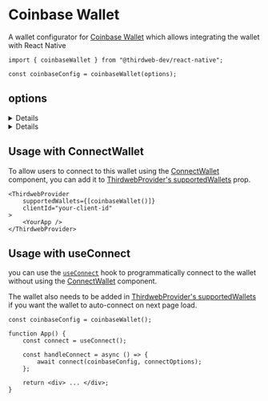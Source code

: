 
<WalletsBreadcrumb name="Coinbase Wallet" slug="coinbase" />

# Coinbase Wallet

A wallet configurator for [Coinbase Wallet](/wallet/coinbase-wallet) which allows integrating the wallet with React Native

```tsx
import { coinbaseWallet } from "@thirdweb-dev/react-native";

const coinbaseConfig = coinbaseWallet(options);
```

<CustomizeWalletConfigurator
	config="coinbaseConfig"
	configurator="coinbaseWallet"
	connectUI="CoinbaseConnectUI"
	selectUI="CoinbaseSelectUI"
/>

## options

<Details summary='callbackURL' id='callbackURL'>

The Coinbase Wallet Mobile SDK uses Universal Links to communicate between Coinbase Wallet and your application.
We wrote [a short guide](/react-native/v0/faq#how-to-enable-deep-links-in-your-apps) to help you enable deep links support in your mobile app or
you can check the [Coinbase setup](https://docs.cloud.coinbase.com/wallet-sdk/docs/ios-setup).

```ts
coinbaseWallet({
	// highlight-start
	callbackURL: new URL("your.scheme://"),
	// highlight-end
});
```

</Details>

<Details summary="recommended" id='recommended' flags={['Optional']}>

Show this wallet as "recommended" in the [ConnectWallet](/react-native/v0/connecting-wallets#connect-wallet) modal.

```ts
coinbaseWallet({
	recommended: true,
});
```

</Details>

## Usage with ConnectWallet

To allow users to connect to this wallet using the [ConnectWallet](/react-native/v0/connecting-wallets#connect-wallet) component, you can add it to [ThirdwebProvider's supportedWallets](/react-native/v0/connecting-wallets#supported-wallets) prop.

```tsx
<ThirdwebProvider
	supportedWallets={[coinbaseWallet()]}
	clientId="your-client-id"
>
	<YourApp />
</ThirdwebProvider>
```

## Usage with useConnect

you can use the [`useConnect`](/references/react-native/v0/useConnect) hook to programmatically connect to the wallet without using the [ConnectWallet](/react-native/v0/connecting-wallets#connect-wallet) component.

The wallet also needs to be added in [ThirdwebProvider's supportedWallets](/react-native/v0/connecting-wallets#supported-wallets) if you want the wallet to auto-connect on next page load.

```tsx
const coinbaseConfig = coinbaseWallet();

function App() {
	const connect = useConnect();

	const handleConnect = async () => {
		await connect(coinbaseConfig, connectOptions);
	};

	return <div> ... </div>;
}
```
